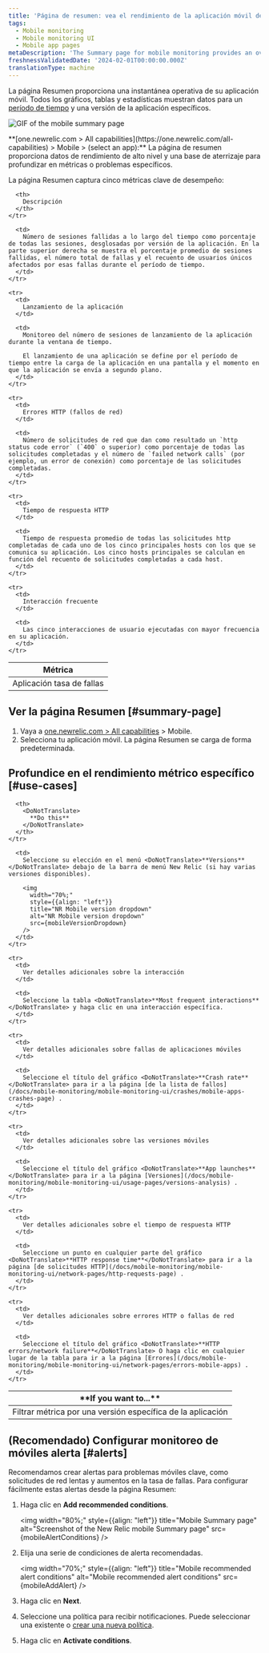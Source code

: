 ```yaml
---
title: 'Página de resumen: vea el rendimiento de la aplicación móvil de alto nivel'
tags:
  - Mobile monitoring
  - Mobile monitoring UI
  - Mobile app pages
metaDescription: 'The Summary page for mobile monitoring provides an overview of HTTP requests, active users, interactions, errors or network failures, and recent events.'
freshnessValidatedDate: '2024-02-01T00:00:00.000Z'
translationType: machine
---
```







La página Resumen proporciona una instantánea operativa de su aplicación móvil. Todos los gráficos, tablas y estadísticas muestran datos para un [período de tiempo](/docs/query-your-data/explore-query-data/dashboards/manage-your-dashboard/#dash-time-picker) y una versión de la aplicación específicos.

<img
  title="Mobile summary page"
  alt="GIF of the mobile summary page"
  src={mobileSummaryGif}
/>

<figcaption>
  <DoNotTranslate>**[one.newrelic.com > All capabilities](https://one.newrelic.com/all-capabilities) > Mobile > (select an app):**</DoNotTranslate> La página de resumen proporciona datos de rendimiento de alto nivel y una base de aterrizaje para profundizar en métricas o problemas específicos.
</figcaption>

La página Resumen captura cinco métricas clave de desempeño:

<table>
  <thead>
    <tr>
      <th width={200}>
        Métrica
      </th>

      <th>
        Descripción
      </th>
    </tr>
  </thead>

  <tbody>
    <tr>
      <td>
        Aplicación tasa de fallas
      </td>

      <td>
        Número de sesiones fallidas a lo largo del tiempo como porcentaje de todas las sesiones, desglosadas por versión de la aplicación. En la parte superior derecha se muestra el porcentaje promedio de sesiones fallidas, el número total de fallas y el recuento de usuarios únicos afectados por esas fallas durante el período de tiempo.
      </td>
    </tr>

    <tr>
      <td>
        Lanzamiento de la aplicación
      </td>

      <td>
        Monitoreo del número de sesiones de lanzamiento de la aplicación durante la ventana de tiempo.

        El lanzamiento de una aplicación se define por el período de tiempo entre la carga de la aplicación en una pantalla y el momento en que la aplicación se envía a segundo plano.
      </td>
    </tr>

    <tr>
      <td>
        Errores HTTP (fallos de red)
      </td>

      <td>
        Número de solicitudes de red que dan como resultado un `http status code error` (`400` o superior) como porcentaje de todas las solicitudes completadas y el número de `failed network calls` (por ejemplo, un error de conexión) como porcentaje de las solicitudes completadas.
      </td>
    </tr>

    <tr>
      <td>
        Tiempo de respuesta HTTP
      </td>

      <td>
        Tiempo de respuesta promedio de todas las solicitudes http completadas de cada uno de los cinco principales hosts con los que se comunica su aplicación. Los cinco hosts principales se calculan en función del recuento de solicitudes completadas a cada host.
      </td>
    </tr>

    <tr>
      <td>
        Interacción frecuente
      </td>

      <td>
        Las cinco interacciones de usuario ejecutadas con mayor frecuencia en su aplicación.
      </td>
    </tr>
  </tbody>
</table>

## Ver la página Resumen [#summary-page]

1. Vaya a [one.newrelic.com > All capabilities](https://one.newrelic.com/all-capabilities) > Mobile.
2. Selecciona tu aplicación móvil. La página Resumen se carga de forma predeterminada.

## Profundice en el rendimiento métrico específico [#use-cases]

<table>
  <thead>
    <tr>
      <th width={200}>
        <DoNotTranslate>
          **If you want to...**
        </DoNotTranslate>
      </th>

      <th>
        <DoNotTranslate>
          **Do this**
        </DoNotTranslate>
      </th>
    </tr>
  </thead>

  <tbody>
    <tr>
      <td>
        Filtrar métrica por una versión específica de la aplicación
      </td>

      <td>
        Seleccione su elección en el menú <DoNotTranslate>**Versions**</DoNotTranslate> debajo de la barra de menú New Relic (si hay varias versiones disponibles).

        <img
          width="70%;"
          style={{align: "left"}}
          title="NR Mobile version dropdown"
          alt="NR Mobile version dropdown"
          src={mobileVersionDropdown}
        />
      </td>
    </tr>

    <tr>
      <td>
        Ver detalles adicionales sobre la interacción
      </td>

      <td>
        Seleccione la tabla <DoNotTranslate>**Most frequent interactions**</DoNotTranslate> y haga clic en una interacción específica.
      </td>
    </tr>

    <tr>
      <td>
        Ver detalles adicionales sobre fallas de aplicaciones móviles
      </td>

      <td>
        Seleccione el título del gráfico <DoNotTranslate>**Crash rate**</DoNotTranslate> para ir a la página [de la lista de fallos](/docs/mobile-monitoring/mobile-monitoring-ui/crashes/mobile-apps-crashes-page) .
      </td>
    </tr>

    <tr>
      <td>
        Ver detalles adicionales sobre las versiones móviles
      </td>

      <td>
        Seleccione el título del gráfico <DoNotTranslate>**App launches**</DoNotTranslate> para ir a la página [Versiones](/docs/mobile-monitoring/mobile-monitoring-ui/usage-pages/versions-analysis) .
      </td>
    </tr>

    <tr>
      <td>
        Ver detalles adicionales sobre el tiempo de respuesta HTTP
      </td>

      <td>
        Seleccione un punto en cualquier parte del gráfico <DoNotTranslate>**HTTP response time**</DoNotTranslate> para ir a la página [de solicitudes HTTP](/docs/mobile-monitoring/mobile-monitoring-ui/network-pages/http-requests-page) .
      </td>
    </tr>

    <tr>
      <td>
        Ver detalles adicionales sobre errores HTTP o fallas de red
      </td>

      <td>
        Seleccione el título del gráfico <DoNotTranslate>**HTTP errors/network failure**</DoNotTranslate> O haga clic en cualquier lugar de la tabla para ir a la página [Errores](/docs/mobile-monitoring/mobile-monitoring-ui/network-pages/errors-mobile-apps) .
      </td>
    </tr>
  </tbody>
</table>

## (Recomendado) Configurar monitoreo de móviles alerta [#alerts]

Recomendamos crear alertas para problemas móviles clave, como solicitudes de red lentas y aumentos en la tasa de fallas. Para configurar fácilmente estas alertas desde la página Resumen:

1. Haga clic en <DoNotTranslate>**Add recommended conditions**</DoNotTranslate>.

   <img
     width="80%;"
     style={{align: "left"}}
     title="Mobile Summary page"
     alt="Screenshot of the New Relic mobile Summary page"
     src={mobileAlertConditions}
   />


2. Elija una serie de condiciones de alerta recomendadas.

   <img
     width="70%;"
     style={{align: "left"}}
     title="Mobile recommended alert conditions"
     alt="Mobile recommended alert conditions"
     src={mobileAddAlert}
   />

3. Haga clic en <DoNotTranslate>**Next**</DoNotTranslate>.

4. Seleccione una política para recibir notificaciones. Puede seleccionar una existente o [crear una nueva política](/docs/alerts-applied-intelligence/new-relic-alerts/alert-policies/create-edit-or-find-alert-policy/#alert-policy-name).

5. Haga clic en <DoNotTranslate>**Activate conditions**</DoNotTranslate>.